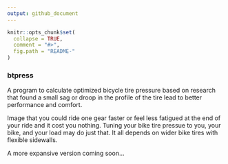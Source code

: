 ```yaml
---
output: github_document
---
```


```r
knitr::opts_chunk$set(
  collapse = TRUE,
  comment = "#>",
  fig.path = "README-"
)
```
### btpress

A program to calculate optimized bicycle tire pressure based on research that found 
a small sag or droop in the profile of the tire lead to better performance and comfort.

Image that you could ride one gear faster or feel less fatigued at the end of your ride and it cost you nothing. Tuning your bike tire pressue to you, your bike, and your load may do just that. It all depends on wider bike tires with flexible sidewalls.

A more expansive version coming soon...

